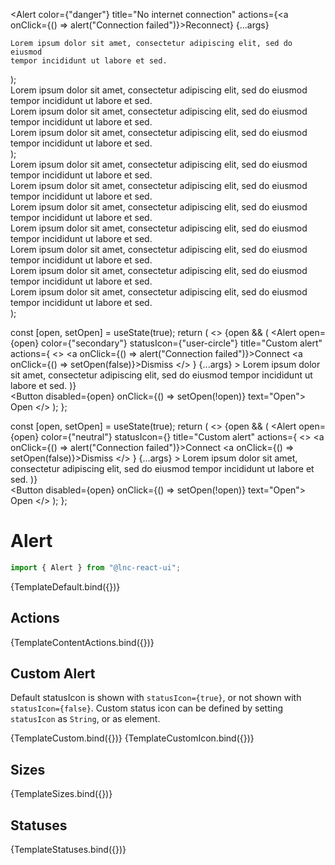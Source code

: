 
<Meta title="Feedback/Alert" component={Alert} />


  <Alert
    color={"danger"}
    title="No internet connection"
    actions={<a onClick={() => alert("Connection failed")}>Reconnect</a>}
    {...args}
  >
    Lorem ipsum dolor sit amet, consectetur adipiscing elit, sed do eiusmod
    tempor incididunt ut labore et sed.
  </Alert>
);

  <div>
    <Alert color={"success"} title="Order completed" size="small" {...args}>
      Lorem ipsum dolor sit amet, consectetur adipiscing elit, sed do eiusmod
      tempor incididunt ut labore et sed.
    </Alert>
    <br />
    <Alert color={"success"} title="Order completed" size="medium" {...args}>
      Lorem ipsum dolor sit amet, consectetur adipiscing elit, sed do eiusmod
      tempor incididunt ut labore et sed.
    </Alert>
    <br />
    <Alert color={"success"} title="Order completed" size="large" {...args}>
      Lorem ipsum dolor sit amet, consectetur adipiscing elit, sed do eiusmod
      tempor incididunt ut labore et sed.
    </Alert>
  </div>
);

  <div>
    <Alert
      color={"information"}
      title="A new software update is available. See what’s new in version 3.0.0."
      {...args}
    >
      Lorem ipsum dolor sit amet, consectetur adipiscing elit, sed do eiusmod
      tempor incididunt ut labore et sed.
    </Alert>
    <br />
    <Alert color={"success"} title="Order completed" {...args}>
      Lorem ipsum dolor sit amet, consectetur adipiscing elit, sed do eiusmod
      tempor incididunt ut labore et sed.
    </Alert>
    <br />
    <Alert color={"warning"} title="Attention needed" {...args}>
      Lorem ipsum dolor sit amet, consectetur adipiscing elit, sed do eiusmod
      tempor incididunt ut labore et sed.
    </Alert>
    <br />
    <Alert color={"danger"} title="No internet connection" {...args}>
      Lorem ipsum dolor sit amet, consectetur adipiscing elit, sed do eiusmod
      tempor incididunt ut labore et sed.
    </Alert>
    <br />
    <Alert
      color={"primary"}
      title="A new software update is available. See what’s new in version 3.0.0."
      {...args}
    >
      Lorem ipsum dolor sit amet, consectetur adipiscing elit, sed do eiusmod
      tempor incididunt ut labore et sed.
    </Alert>
    <br />
    <Alert
      color={"secondary"}
      title="A new software update is available. See what’s new in version 3.0.0."
      {...args}
    >
      Lorem ipsum dolor sit amet, consectetur adipiscing elit, sed do eiusmod
      tempor incididunt ut labore et sed.
    </Alert>
    <br />
    <Alert
      color={"neutral"}
      title="A new software update is available. See what’s new in version 3.0.0."
      {...args}
    >
      Lorem ipsum dolor sit amet, consectetur adipiscing elit, sed do eiusmod
      tempor incididunt ut labore et sed.
    </Alert>
  </div>
);

  const [open, setOpen] = useState(true);
  return (
    <>
      {open && (
        <Alert
          open={open}
          color={"secondary"}
          statusIcon={"user-circle"}
          title="Custom alert"
          actions={
            <>
              <a onClick={() => alert("Connection failed")}>Connect</a>
              <a onClick={() => setOpen(false)}>Dismiss</a>
            </>
          }
          {...args}
        >
          Lorem ipsum dolor sit amet, consectetur adipiscing elit, sed do
          eiusmod tempor incididunt ut labore et sed.
        </Alert>
      )}
      <br />
      <Button disabled={open} onClick={() => setOpen(!open)} text="Open">
        Open
      </Button>
    </>
  );
};

  const [open, setOpen] = useState(true);
  return (
    <>
      {open && (
        <Alert
          open={open}
          color={"neutral"}
          statusIcon={<Icon icon="file" />}
          title="Custom alert"
          actions={
            <>
              <a onClick={() => alert("Connection failed")}>Connect</a>
              <a onClick={() => setOpen(false)}>Dismiss</a>
            </>
          }
          {...args}
        >
          Lorem ipsum dolor sit amet, consectetur adipiscing elit, sed do
          eiusmod tempor incididunt ut labore et sed.
        </Alert>
      )}
      <br />
      <Button disabled={open} onClick={() => setOpen(!open)} text="Open">
        Open
      </Button>
    </>
  );
};

# Alert

```jsx
import { Alert } from "@lnc-react-ui";
```

<Canvas>
  <Story
    name="Default"
    args={{
      color: "information",
      title:
        "A new software update is available. See what’s new in version 3.0.0.",
    }}
  >
    {TemplateDefault.bind({})}
  </Story>
</Canvas>

<ArgsTable story="Default" />

## Actions

<Canvas>
  <Story name="Actions">{TemplateContentActions.bind({})}</Story>
</Canvas>

## Custom Alert

Default statusIcon is shown with `statusIcon={true}`, or not shown with `statusIcon={false}`. Custom status icon can be defined by setting `statusIcon` as `String`, or as element.

<Canvas withSource="open">
  <Story name="Custom">{TemplateCustom.bind({})}</Story>
</Canvas>

<Canvas>
  <Story name="Custom Element as Status Icon">
    {TemplateCustomIcon.bind({})}
  </Story>
</Canvas>

## Sizes

<Canvas>
  <Story name="Sizes">{TemplateSizes.bind({})}</Story>
</Canvas>

## Statuses

<Canvas>
  <Story name="Statuses">{TemplateStatuses.bind({})}</Story>
</Canvas>
